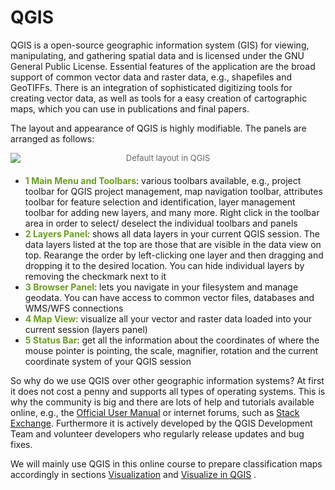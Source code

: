 
# QGIS {#qgis}

QGIS is a open-source geographic information system (GIS) for viewing, manipulating, and gathering spatial data and is licensed under the GNU General Public License. Essential features of the application are the broad support of common vector data and raster data, e.g., shapefiles and GeoTIFFs. There is an integration of sophisticated digitizing tools for creating vector data, as well as tools for a easy creation of cartographic maps, which you can use in publications and final papers.

The layout and appearance of QGIS is highly modifiable. The panels are arranged as follows:

[![](./img/laptop_qgis.png){.aligncenter}](./img/laptop_qgis.png)

::: {style="margin: -30px 0 20px 0;text-align: center"}
[Default layout in QGIS]{style="color: #686868;font-size: small"}
:::

-   [**1 Main Menu and Toolbars**]{style="color: #6b9e1f"}: various toolbars available, e.g., project toolbar for QGIS project management, map navigation toolbar, attributes toolbar for feature selection and identification, layer management toolbar for adding new layers, and many more. Right click in the toolbar area in order to select/ deselect the individual toolbars and panels
-   [**2 Layers Panel**]{style="color: #6b9e1f"}: shows all data layers in your current QGIS session. The data layers listed at the top are those that are visible in the data view on top. Rearange the order by left-clicking one layer and then dragging and dropping it to the desired location. You can hide individual layers by removing the checkmark next to it
-   [**3 Browser Panel**]{style="color: #6b9e1f"}: lets you navigate in your filesystem and manage geodata. You can have access to common vector files, databases and WMS/WFS connections
-   [**4 Map View**]{style="color: #6b9e1f"}: visualize all your vector and raster data loaded into your current session (layers panel)
-   [**5 Status Bar**]{style="color: #6b9e1f"}: get all the information about the coordinates of where the mouse pointer is pointing, the scale, magnifier, rotation and the current coordinate system of your QGIS session

So why do we use QGIS over other geographic information systems? At first it does not cost a penny and supports all types of operating systems. This is why the community is big and there are lots of help and tutorials available online, e.g., the [Official User Manual](https://docs.qgis.org/3.40/en/docs/index.html){target="_blank" rel="noopener"} or internet forums, such as [Stack Exchange](https://gis.stackexchange.com/questions/tagged/qgis){target="_blank" rel="noopener"}. Furthermore it is actively developed by the QGIS Development Team and volunteer developers who regularly release updates and bug fixes.

We will mainly use QGIS in this online course to prepare classification maps accordingly in sections [Visualization](./Visualization.qmd) and [Visualize in QGIS](#visualize-in-qgis)
.

